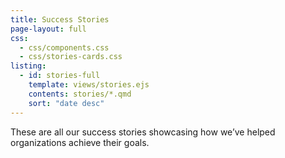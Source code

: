 ```yaml
---
title: Success Stories
page-layout: full
css:
  - css/components.css
  - css/stories-cards.css
listing:
  - id: stories-full
    template: views/stories.ejs
    contents: stories/*.qmd
    sort: "date desc"
---
```


These are all our success stories showcasing how we've helped organizations achieve their goals.

:::{#stories-full}
:::


